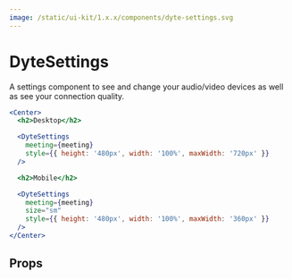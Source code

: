```yaml
---
image: /static/ui-kit/1.x.x/components/dyte-settings.svg
---
```


# DyteSettings

A settings component to see and change your audio/video devices as well as see
your connection quality.

```jsx
<Center>
  <h2>Desktop</h2>

  <DyteSettings
    meeting={meeting}
    style={{ height: '480px', width: '100%', maxWidth: '720px' }}
  />

  <h2>Mobile</h2>

  <DyteSettings
    meeting={meeting}
    size="sm"
    style={{ height: '480px', width: '100%', maxWidth: '360px' }}
  />
</Center>
```

## Props

<PropsTable of="dyte-settings" />
